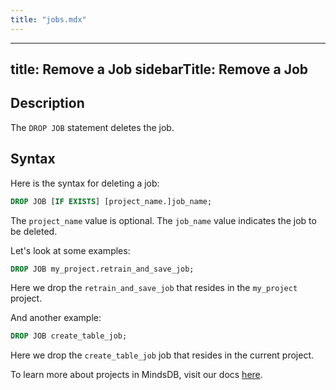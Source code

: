 ```yaml
---
title: "jobs.mdx"
---
```


---
title: Remove a Job
sidebarTitle: Remove a Job
---

## Description

The `DROP JOB` statement deletes the job.

## Syntax

Here is the syntax for deleting a job:

```sql
DROP JOB [IF EXISTS] [project_name.]job_name;
```

The `project_name` value is optional. The `job_name` value indicates the job to be deleted.

Let's look at some examples:

```sql
DROP JOB my_project.retrain_and_save_job;
```

Here we drop the `retrain_and_save_job` that resides in the `my_project` project.

And another example:

```sql
DROP JOB create_table_job;
```

Here we drop the `create_table_job` job that resides in the current project.

To learn more about projects in MindsDB, visit our docs [here](/sql/project).
